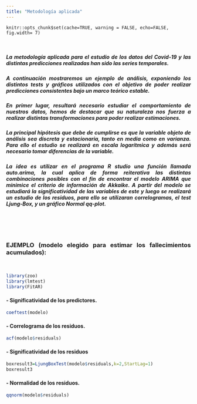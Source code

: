 ```yaml
---
title: "Metodología aplicada"
---
```


```rsetup
knitr::opts_chunk$set(cache=TRUE, warning = FALSE, echo=FALSE, fig.width= 7)
```






&nbsp;
<div style="text-align: justify">
##### La metodología aplicada para el estudio de los datos del Covid-19 y las distintas predicciones realizadas han sido las series temporales.
<div/>

<div style="text-align: justify">
##### A continuación mostraremos un ejemplo de análisis, exponiendo los distintos tests y gráficos utilizados con el objetivo de poder realizar predicciones consistentes bajo un marco teórico estable. 
<div/>

<div style="text-align: justify">
##### En primer lugar, resultará necesario estudiar el comportamiento de nuestros datos, hemos de destacar que su naturaleza nos fuerza a realizar distintas transformaciones para poder realizar estimaciones. 
##### La principal hipótesis que debe de cumplirse es que la variable objeto de análisis sea discreta y estacionaria, tanto en media como en varianza. Para ello el estudio se realizará en escala logarítmica y además será necesario tomar diferencias de la variable. 
##### La idea es utilizar en el programa R studio una función llamada auto.arima, la cual aplica de forma reiterativa las distintas combinaciones posibles con el fin de encontrar el modelo ARIMA que minimice el criterio de información de Akkaike. A partir del modelo se estudiará la significatividad de las variables de este y luego se realizará un estudio de los residuos, para ello se utilizaran correlogramas, el test Ljung-Box, y un gráfico Normal qq-plot.
<div/>
&nbsp;





&nbsp;
<div style="text-align: justify">
### EJEMPLO (modelo elegido para estimar los fallecimientos acumulados):
<div/>
&nbsp;






```r
library(zoo)
library(lmtest)
library(FitAR)
```

#### - Significatividad de los predictores.

```r
coeftest(modelo)
```



#### - Correlograma de los residuos.


```r
acf(modelo$residuals)
```


#### - Significatividad de los residuos


```r
boxresult3=LjungBoxTest(modelo$residuals,k=2,StartLag=1)
boxresult3
```


#### - Normalidad de los residuos. 


```r
qqnorm(modelo$residuals)
```
